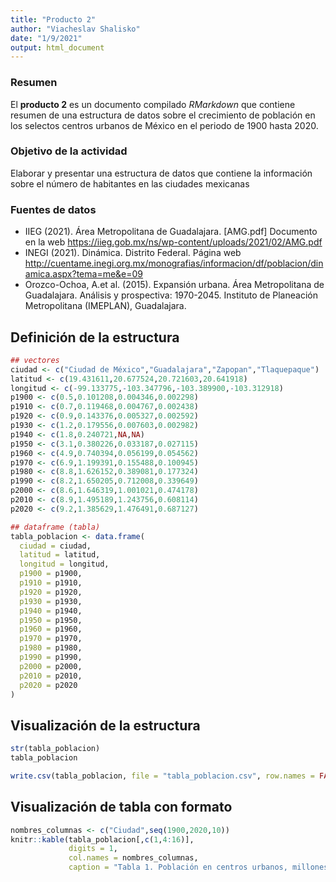 ---
title: "Producto 2"
author: "Viacheslav Shalisko"
date: "1/9/2021"
output: html_document
---

### Resumen
El **producto 2** es un documento compilado *RMarkdown* que contiene resumen de una estructura de datos sobre el crecimiento de población en los selectos centros urbanos de México en el periodo de 1900 hasta 2020.

### Objetivo de la actividad
Elaborar y presentar una estructura de datos que contiene la información sobre el número de habitantes en las ciudades mexicanas

### Fuentes de datos

* IIEG (2021). Área Metropolitana de Guadalajara. [AMG.pdf] Documento en la web <https://iieg.gob.mx/ns/wp-content/uploads/2021/02/AMG.pdf>
* INEGI (2021). Dinámica. Distrito Federal. Página web <http://cuentame.inegi.org.mx/monografias/informacion/df/poblacion/dinamica.aspx?tema=me&e=09>
* Orozco-Ochoa, A.et al. (2015).  Expansión urbana. Área Metropolitana de Guadalajara. Análisis y prospectiva: 1970-2045. Instituto de Planeación Metropolitana (IMEPLAN), Guadalajara.

## Definición de la estructura

```{r definicion}
## vectores
ciudad <- c("Ciudad de México","Guadalajara","Zapopan","Tlaquepaque")
latitud <- c(19.431611,20.677524,20.721603,20.641918)
longitud <- c(-99.133775,-103.347796,-103.389900,-103.312918)
p1900 <- c(0.5,0.101208,0.004346,0.002298)
p1910 <- c(0.7,0.119468,0.004767,0.002438)
p1920 <- c(0.9,0.143376,0.005327,0.002592)
p1930 <- c(1.2,0.179556,0.007603,0.002982)
p1940 <- c(1.8,0.240721,NA,NA)
p1950 <- c(3.1,0.380226,0.033187,0.027115)
p1960 <- c(4.9,0.740394,0.056199,0.054562)
p1970 <- c(6.9,1.199391,0.155488,0.100945)
p1980 <- c(8.8,1.626152,0.389081,0.177324)
p1990 <- c(8.2,1.650205,0.712008,0.339649)
p2000 <- c(8.6,1.646319,1.001021,0.474178)
p2010 <- c(8.9,1.495189,1.243756,0.608114)
p2020 <- c(9.2,1.385629,1.476491,0.687127)

## dataframe (tabla)
tabla_poblacion <- data.frame(
  ciudad = ciudad,
  latitud = latitud,
  longitud = longitud,
  p1900 = p1900,
  p1910 = p1910,
  p1920 = p1920,
  p1930 = p1930,
  p1940 = p1940,
  p1950 = p1950,
  p1960 = p1960,
  p1970 = p1970,
  p1980 = p1980,
  p1990 = p1990,
  p2000 = p2000,
  p2010 = p2010,
  p2020 = p2020
)

```

## Visualización de la estructura

```{r}
str(tabla_poblacion)
tabla_poblacion

write.csv(tabla_poblacion, file = "tabla_poblacion.csv", row.names = FALSE)
```

## Visualización de tabla con formato

```{r}
nombres_columnas <- c("Ciudad",seq(1900,2020,10))
knitr::kable(tabla_poblacion[,c(1,4:16)],
             digits = 1,
             col.names = nombres_columnas,
             caption = "Tabla 1. Población en centros urbanos, millones de personas")
```

